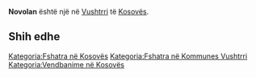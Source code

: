 {{Fshat në 
 | Emri                = Novolan
 | EmriAlt                = 
 | NAME_SHORT_FORM=      
 | NAME_GENERIC=      
 | NAME_SORT_NAME_RO=      NOVOLAN
 | FULL_NAME_RO = Novolan
 | FULL_NAME_ND_RO=Novolan
 | SORT_NAME_RG=NOVOLAN
 | FULL_NAME_RG=Novolan
 | FULL_NAME_ND_RG=Novolan
 | SRP_NAME_SHORT_FORM=      
 | SRP_NAME_GENERIC=      
 | SRP_NAME_SORT_NAME_RO=      
 | SRP_FULL_NAME_RO = 
 | SRP_FULL_NAME_ND_RO=
 | SRP_SORT_NAME_RG=
 | SRP_FULL_NAME_RG=
 | SRP_FULL_NAME_ND_RG=
 | Emri (Rasa dhanore) = 
 | Figura              = 
 | Shteti              = Kosovo
 | Komuna              = Vushtrri
 | Kodi postar         = 
 | Sipërfaqja          = 

 | Popullsia           = 

 | Regj. i popullsisë  = 
 | Dend. e popullsisë  = 
 | Faqja zyrtare       = 
 <!--- Koordinatat ----> 
 | Gjerësia            = 42.789167
 | Gjatësia            = 20.953889
 | Lartësia            = 
}}
'''Novolan''' është një [[]] në [[Vushtrri]] të [[Kosovës]].

<!-- == Gjeografia == -->
<!-- == Historia == -->
<!-- == Demografia == -->
== Shih edhe ==
{{Komuna Vushtrri}}
{{Kosovo-Administrata-Cung}}

[[Kategoria:Fshatra në Kosovës]]
[[Kategoria:Fshatra në Kommunes Vushtrri]]
[[Kategoria:Vendbanime në Kosovës]]